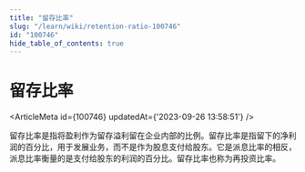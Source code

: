 ```yaml
---
title: "留存比率"
slug: "/learn/wiki/retention-ratio-100746"
id: "100746"
hide_table_of_contents: true
---
```



# 留存比率

<ArticleMeta id={100746} updatedAt={'2023-09-26 13:58:51'} />
<div className='border-solid border-b border-t-0 my-4 border-[var(--ifm-color-gray-300)]' />

留存比率是指将盈利作为留存溢利留在企业内部的比例。留存比率是指留下的净利润的百分比，用于发展业务，而不是作为股息支付给股东。它是派息比率的相反，派息比率衡量的是支付给股东的利润的百分比。留存比率也称为再投资比率。
